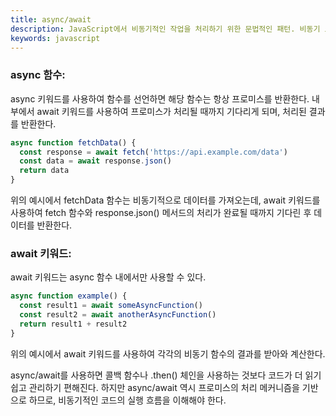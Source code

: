 ```yaml
---
title: async/await
description: JavaScript에서 비동기적인 작업을 처리하기 위한 문법적인 패턴. 비동기 코드를 동기식처럼 작성하고 관리할 수 있어서 코드를 더 직관적으로 작성할 수 있다.
keywords: javascript
---
```


### async 함수:

async 키워드를 사용하여 함수를 선언하면 해당 함수는 항상 프로미스를 반환한다. 내부에서 await 키워드를 사용하여 프로미스가 처리될 때까지 기다리게 되며, 처리된 결과를 반환한다.

```js
async function fetchData() {
  const response = await fetch('https://api.example.com/data')
  const data = await response.json()
  return data
}
```

위의 예시에서 fetchData 함수는 비동기적으로 데이터를 가져오는데, await 키워드를 사용하여 fetch 함수와 response.json() 메서드의 처리가 완료될 때까지 기다린 후 데이터를 반환한다.

### await 키워드:

await 키워드는 async 함수 내에서만 사용할 수 있다.

```js
async function example() {
  const result1 = await someAsyncFunction()
  const result2 = await anotherAsyncFunction()
  return result1 + result2
}
```

위의 예시에서 await 키워드를 사용하여 각각의 비동기 함수의 결과를 받아와 계산한다.

async/await를 사용하면 콜백 함수나 .then() 체인을 사용하는 것보다 코드가 더 읽기 쉽고 관리하기 편해진다. 하지만 async/await 역시 프로미스의 처리 메커니즘을 기반으로 하므로, 비동기적인 코드의 실행 흐름을 이해해야 한다.
